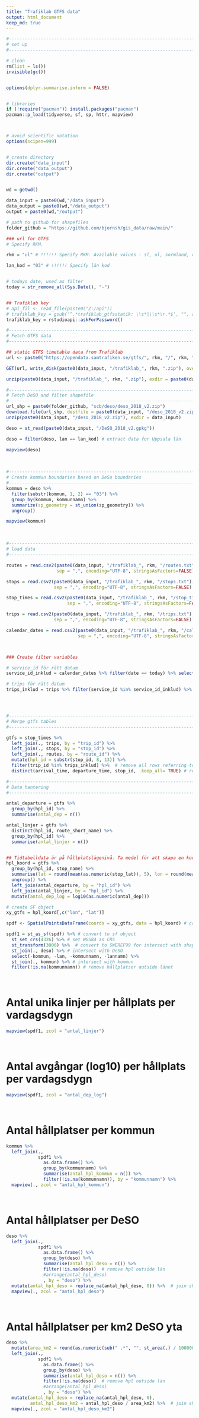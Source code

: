 ```yaml
---
title: "Trafiklab GTFS data"
output: html_document
keep_md: true
---
```




```r
#---------------------------------------------------------------------------------------------------
# set up
#---------------------------------------------------------------------------------------------------

# clean
rm(list = ls())
invisible(gc())


options(dplyr.summarise.inform = FALSE)


# libraries
if (!require("pacman")) install.packages("pacman")
pacman::p_load(tidyverse, sf, sp, httr, mapview)



# avoid scientific notation
options(scipen=999)


# create directory
dir.create("data_input")
dir.create("data_output")
dir.create("output")


wd = getwd()

data_input = paste0(wd,"/data_input")
data_output = paste0(wd,"/data_output")
output = paste0(wd,"/output")

# path to github for shapefiles
folder_github = "https://github.com/bjornsh/gis_data/raw/main/"

```


```r

### url for GTFS
# Specify RKM. 

rkm = "ul" # !!!!!! Specify RKM. Available values : sl, ul, sormland, otraf, krono, klt, gotland, blekinge, skane, halland, vt, varm, orebro, vl, dt, xt, dintur, sj

lan_kod = "03" # !!!!!! Specify län kod


# todays date, used as filter
today = str_remove_all(Sys.Date(), "-")


## Trafiklab key
# api_fil <- read_file(paste0("Z:/api"))
# trafiklab_key = gsub('^.*trafiklab_gtfsstatik: \\s*|\\s*\r.*$', "", api_fil)
trafiklab_key = rstudioapi::askForPassword()

```




```r
#---------------------------------------------------------------------------------------------------
# Fetch GTFS data 
#---------------------------------------------------------------------------------------------------

## static GTFS timetable data from Trafiklab
url <- paste0("https://opendata.samtrafiken.se/gtfs/", rkm, "/", rkm, ".zip?key=", trafiklab_key)

GET(url, write_disk(paste0(data_input, "/trafiklab_", rkm, ".zip"), overwrite=TRUE))

unzip(paste0(data_input, "/trafiklab_", rkm, ".zip"), exdir = paste0(data_input, "/trafiklab_", rkm))

```


```r
#---------------------------------------------------------------------------------------------------
# Fetch DeSO and filter shapefile 
#---------------------------------------------------------------------------------------------------
url_shp = paste0(folder_github, "scb/deso/deso_2018_v2.zip")
download.file(url_shp, destfile = paste0(data_input, "/deso_2018_v2.zip"))
unzip(paste0(data_input, "/deso_2018_v2.zip"), exdir = data_input)

deso = st_read(paste0(data_input, "/DeSO_2018_v2.gpkg"))

deso = filter(deso, lan == lan_kod) # extract data for Uppsala län

mapview(deso)

```

&nbsp;

```r
#---------------------------------------------------------------------------------------------------
# Create kommun boundaries based on DeSo boundaries 
#---------------------------------------------------------------------------------------------------
kommun = deso %>% 
  filter(substr(kommun, 1, 2) == "03") %>% 
  group_by(kommun, kommunnamn) %>% 
  summarize(sp_geometry = st_union(sp_geometry)) %>% 
  ungroup()

mapview(kommun)

```

&nbsp;



```r

#---------------------------------------------------------------------------------------------------
# load data
#---------------------------------------------------------------------------------------------------

routes = read.csv2(paste0(data_input, "/trafiklab_", rkm, "/routes.txt"), 
                   sep = ",", encoding="UTF-8", stringsAsFactors=FALSE)

stops = read.csv2(paste0(data_input, "/trafiklab_", rkm, "/stops.txt"), 
                  sep = ",", encoding="UTF-8", stringsAsFactors=FALSE)

stop_times = read.csv2(paste0(data_input, "/trafiklab_", rkm, "/stop_times.txt"), 
                       sep = ",", encoding="UTF-8", stringsAsFactors=FALSE)

trips = read.csv2(paste0(data_input, "/trafiklab_", rkm, "/trips.txt"), 
                  sep = ",", encoding="UTF-8", stringsAsFactors=FALSE)

calendar_dates = read.csv2(paste0(data_input, "/trafiklab_", rkm, "/calendar_dates.txt"), 
                           sep = ",", encoding="UTF-8", stringsAsFactors=FALSE)



### Create filter variables

# service_id för rätt datum
service_id_inklud = calendar_dates %>% filter(date == today) %>% select(service_id) %>% pull()

# trips för rätt datum
trips_inklud = trips %>% filter(service_id %in% service_id_inklud) %>% select(trip_id) %>% pull()




#---------------------------------------------------------------------------------------------------
# Merge gtfs tables
#---------------------------------------------------------------------------------------------------

gtfs = stop_times %>%  
  left_join(., trips, by = "trip_id") %>%
  left_join(., stops, by = "stop_id") %>%
  left_join(., routes, by = "route_id") %>%
  mutate(hpl_id = substr(stop_id, 8, 13)) %>% 
  filter(trip_id %in% trips_inklud) %>%  # remove all rows referring to other dates
  distinct(arrival_time, departure_time, stop_id, .keep_all= TRUE) # remove duplicates
```


```r
#---------------------------------------------------------------------------------------------------
# Data hantering
#---------------------------------------------------------------------------------------------------

antal_departure = gtfs %>% 
  group_by(hpl_id) %>% 
  summarise(antal_dep = n())

antal_linjer = gtfs %>% 
  distinct(hpl_id, route_short_name) %>% 
  group_by(hpl_id) %>% 
  summarise(antal_linjer = n())


## Tidtabelldata är på hållplatslägenivå. Ta medel för att skapa en koordinat per hållplats
hpl_koord = gtfs %>% 
  group_by(hpl_id, stop_name) %>% 
  summarise(lat = round(mean(as.numeric(stop_lat)), 5), lon = round(mean(as.numeric(stop_lon)), 5)) %>% 
  ungroup() %>% 
  left_join(antal_departure, by = "hpl_id") %>% 
  left_join(antal_linjer, by = "hpl_id") %>% 
  mutate(antal_dep_log = log10(as.numeric(antal_dep)))

# create SF object
xy_gtfs = hpl_koord[,c("lon", "lat")]

spdf <- SpatialPointsDataFrame(coords = xy_gtfs, data = hpl_koord) # create spatial points

spdf1 = st_as_sf(spdf) %>% # convert to sf object
  st_set_crs(4326) %>% # set WGS84 as CRS
  st_transform(3006) %>%  # convert to SWEREF99 for intersect with shapefiles
  st_join(., deso) %>% # intersect with DeSO
  select(-kommun, -lan, -kommunnamn, -lannamn) %>% 
  st_join(., kommun) %>% # intersect with kommun
  filter(!is.na(kommunnamn)) # remove hållplatser outside länet

```

&nbsp;

# Antal unika linjer per hållplats per vardagsdygn

```r
mapview(spdf1, zcol = "antal_linjer")

```

&nbsp;

# Antal avgångar (log10) per hållplats per vardagsdygn

```r
mapview(spdf1, zcol = "antal_dep_log")
```

&nbsp;

# Antal hållplatser per kommun

```r
kommun %>% 
  left_join(., 
            spdf1 %>% 
              as.data.frame() %>% 
              group_by(kommunnamn) %>% 
              summarise(antal_hpl_kommun = n()) %>% 
              filter(!is.na(kommunnamn)), by = "kommunnamn") %>% 
  mapview(., zcol = "antal_hpl_kommun")

```

&nbsp;

# Antal hållplatser per DeSO

```r
deso %>% 
  left_join(., 
            spdf1 %>% 
              as.data.frame() %>% 
              group_by(deso) %>% 
              summarise(antal_hpl_deso = n()) %>% 
              filter(!is.na(deso))  # remove hpl outside län
              #arrange(antal_hpl_deso)
              , by = "deso") %>% 
  mutate(antal_hpl_deso = replace_na(antal_hpl_deso, 0)) %>%  # join shows DeSO without hpl, assign value "0"
  mapview(., zcol = "antal_hpl_deso")
```

&nbsp;

# Antal hållplatser per km2 DeSO yta
```r
deso %>% 
  mutate(area_km2 = round(as.numeric(sub(" .*", "", st_area(.) / 1000000)), 2)) %>% 
  left_join(., 
            spdf1 %>% 
              as.data.frame() %>% 
              group_by(deso) %>% 
              summarise(antal_hpl_deso = n()) %>% 
              filter(!is.na(deso))  # remove hpl outside län
              #arrange(antal_hpl_deso)
              , by = "deso") %>% 
  mutate(antal_hpl_deso = replace_na(antal_hpl_deso, 0),
         antal_hpl_deso_km2 = antal_hpl_deso / area_km2) %>%  # join shows DeSO without hpl, assign value "0"
  mapview(., zcol = "antal_hpl_deso_km2")
```



